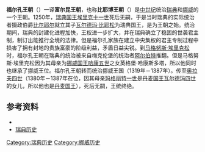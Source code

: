 {{瑞典历史}}
'''福尔孔王朝'''（{{lang-sv|Folkungaätten}}）一译'''富尔昆王朝'''，也称'''比耶博王朝'''（{{lang-sv|Bjälboätten}}）是[[中世纪|中世纪]]统治[[瑞典|瑞典]]和[[挪威|挪威]]的一个王朝。1250年，[[瑞典国王|瑞典国王]][[埃里克十一世|埃里克十一世]]死后无嗣，于是当时瑞典的实际统治者摄政伯爵[[比尔|比尔]][[耶尔|耶尔]]就立其子[[瓦尔德玛·比耶松|瓦尔德玛·比耶松]]为瑞典国王，是为王朝之始。统治期间，瑞典的封建化进程加快，王权进一步扩大，并在瑞典确立了稳固的世袭君主制，制订出能推行全境的法律。但是福尔孔家族在建立中央集权的君主专制过程中损害了拥有封地的贵族富豪的阶级利益，矛盾日益尖锐。到[[马格努斯·埃里克松|马格努斯·埃里克松]]时，福尔孔王朝在瑞典的统治被来自梅克伦堡的统治者[[阿尔伯特_(瑞典国王)|阿尔伯特]]推翻。但是马格努斯·埃里克松因为其母亲为[[挪威国王|挪威国王]][[哈康五世|哈康五世]]之女英格堡·哈康斯多塔，所以他同时也继承了挪威王位。福尔孔王朝转而统治挪威王国（1319年－1387年）。传至[[奥拉夫四世|奥拉夫四世]]（1380年－1387年在位，因其母亲[[玛格丽特一世|玛格丽特一世]]是[[丹麦国王|丹麦国王]][[瓦尔德玛四世|瓦尔德玛四世]]的女儿，所以他也是[[丹麦国王|丹麦国王]]），死后无嗣，王统终绝。


==参考资料==
*{{cite book zh |author=辞海编纂委员会 |title=《辞海》（1999年版） |format=M |edition=1 |location=上海 |publisher=上海辞书出版社 |date=2000 |pages= |id= ISBN 7-5326-0630-9}}
*[https://web.archive.org/web/20051003231844/http://www.firsttravel.cn/ma/SWEDEN/sweden-history001.htm 瑞典历史]

{{歐洲各國王室|北歐}}
{{Authority control}}

[[Category:瑞典历史|Category:瑞典历史]]
[[Category:挪威历史|Category:挪威历史]]